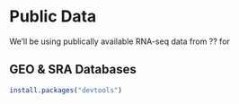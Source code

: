 # Public Data

We'll be using publically available RNA-seq data from ?? for 

## GEO & SRA Databases






```r
install.packages("devtools")
```
